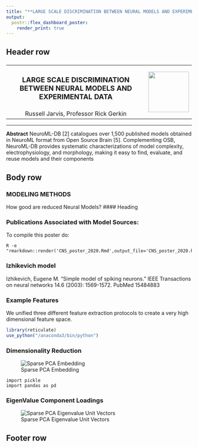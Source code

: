 ```yaml
---
title: "**LARGE SCALE DISCRIMINATION BETWEEN NEURAL MODELS AND EXPERIMENTAL DATA**"
output: 
  postr::flex_dashboard_poster:
    render_print: true
---
```



## Header row {data-height=15}

###

<table style="width:100%">
<tr>
  <td><center><h3>
  **LARGE SCALE DISCRIMINATION BETWEEN NEURAL MODELS AND EXPERIMENTAL DATA**
  </h3></center></td>
  <td rowspan="2">
  <img src="resources/cool_logo.png" style="width:110px"></img>
  </td>
</tr>
<tr><td><center>
  Russell Jarvis, Professor Rick Gerkin
  </center></td>
</tr>
</table> 

<hr>



**Abstract** 
NeuroML-DB [2] catalogues over 1,500 published models obtained in NeuroML format from Open Source Brain [5]. Complementing OSB, NeuroML-DB provides systematic characterizations of model complexity,  electrophysiology, and morphology, making it easy to find, evaluate, and reuse models and their components




## Body row {data-height=75}

### **MODELING METHODS**
How good are reduced Neural Models?
#### Heading


### Publications Associated with Model Sources:
To compile this poster do:
```
R -e "rmarkdown::render('CNS_poster_2020.Rmd',output_file='CNS_poster_2020.html')"
```
### Izhikevich model
Izhikevich, Eugene M. "Simple model of spiking neurons." IEEE Transactions on neural networks 14.6 (2003): 1569-1572.
PubMed 15484883

### Example Features
We unified three different feature extraction protocols to create a very high 
dimensional feature space.


```r
library(reticulate)
use_python("/anaconda3/bin/python")
```

### **Dimensionality Reduction**


![Sparse PCA Embedding](resources/sparse_pca_embedd.png)

```
import pickle
import pandas as pd
```

### **EigenValue Component Loadings**
![Sparse PCA Eigenvalue Unit Vectors](resources/sparse_pca_loadings.png)


## Footer row {data-height=10} 

### {data-width=50}


### {data-width=50 .small}



